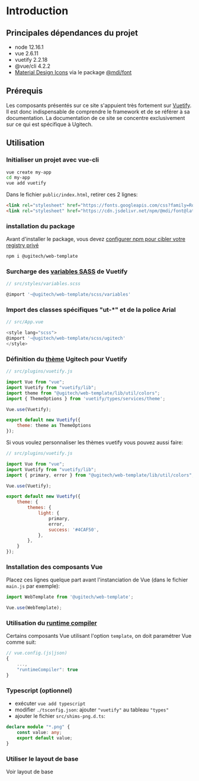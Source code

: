 
<Meta title="Design System/Introduction"/>

# Introduction

## Principales dépendances du projet

- node 12.16.1
- vue 2.6.11
- vuetify 2.2.18
- @vue/cli 4.2.2
- [Material Design Icons](https://materialdesignicons.com/) via le package [@mdi/font](@mdi/font)

## Prérequis

Les composants présentés sur ce site s'appuient très fortement sur [Vuetify](https://vuetifyjs.com/en/introduction/guide/).
Il est donc indispensable de comprendre le framework et de se référer à sa documentation.
La documentation de ce site se concentre exclusivement sur ce qui est spécifique à Ugitech.

## Utilisation

### Initialiser un projet avec vue-cli

```sh
vue create my-app
cd my-app
vue add vuetify
```

Dans le fichier `public/index.html`, retirer ces 2 lignes:
```html
<link rel="stylesheet" href="https://fonts.googleapis.com/css?family=Roboto:100,300,400,500,700,900">
<link rel="stylesheet" href="https://cdn.jsdelivr.net/npm/@mdi/font@latest/css/materialdesignicons.min.css">
```

### installation du package

Avant d'installer le package, vous devez [configurer npm pour cibler votre registry privé](https://docs.microsoft.com/en-us/azure/devops/artifacts/get-started-npm?view=azure-devops&tabs=windows#set-up-your-npmrc-files)
```sh
npm i @ugitech/web-template
```

### Surcharge des [variables SASS](https://vuetifyjs.com/en/customization/sass-variables/) de Vuetify

```js
// src/styles/variables.scss

@import '~@ugitech/web-template/scss/variables'
```

### Import des classes spécifiques "ut-*" et de la police Arial

```js
// src/App.vue

<style lang="scss">
@import '~@ugitech/web-template/scss/ugitech'
</style>
```

### Définition du [thème](https://vuetifyjs.com/en/customization/theme/) Ugitech pour Vuetify
```js
// src/plugins/vuetify.js

import Vue from "vue";
import Vuetify from "vuetify/lib";
import theme from "@ugitech/web-template/lib/util/colors";
import { ThemeOptions } from 'vuetify/types/services/theme';

Vue.use(Vuetify);

export default new Vuetify({
    theme: theme as ThemeOptions
});
```

Si vous voulez personnaliser les thèmes vuetify vous pouvez aussi faire:
```js
// src/plugins/vuetify.js

import Vue from "vue";
import Vuetify from "vuetify/lib";
import { primary, error } from "@ugitech/web-template/lib/util/colors";

Vue.use(Vuetify);

export default new Vuetify({
    theme: {
        themes: {
            light: {
                primary,
                error,
                success: '#4CAF50',
            },
        },
    }
});
```

### Installation des composants Vue

Placez ces lignes quelque part avant l'instanciation de Vue (dans le fichier `main.js` par exemple):
```js
import WebTemplate from '@ugitech/web-template';

Vue.use(WebTemplate);
```

### Utilisation du [runtime compiler](https://cli.vuejs.org/config/#runtimecompiler)

Certains composants Vue utilisant l'option `template`, on doit paramétrer Vue comme suit:
```js
// vue.config.(js|json)
{
    ...,
    "runtimeCompiler": true
}
```

### Typescript (optionnel)

- exécuter ```vue add typescript```
- modifier `./tsconfig.json`: ajouter `"vuetify"` au tableau `"types"`
- ajouter le fichier `src/shims-png.d.ts`:
```ts
declare module "*.png" {
    const value: any;
    export default value;
}
```

### Utiliser le layout de base

Voir <LinkTo kind="design-system-demo--utiliser-la-structure-de-base">layout de base</LinkTo>

